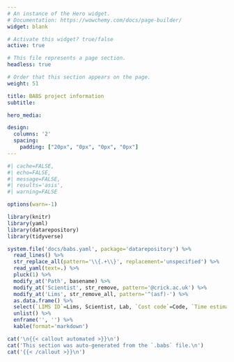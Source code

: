 ```yaml
---
# An instance of the Hero widget.
# Documentation: https://wowchemy.com/docs/page-builder/
widget: blank

# Activate this widget? true/false
active: true

# This file represents a page section.
headless: true

# Order that this section appears on the page.
weight: 51

title: BABS project information
subtitle:

hero_media:

design:
  columns: '2'
  spacing:
    padding: ["20px", "0px", "0px", "0px"]
---
```


```r
#| cache=FALSE,
#| echo=FALSE,
#| message=FALSE,
#| results='asis',
#| warning=FALSE

options(warn=-1)

library(knitr)
library(yaml)
library(datarepository)
library(tidyverse)

system.file('docs/babs.yaml', package='datarepository') %>%
  read_lines() %>%
  str_replace_all(pattern='\\{.+\\}', replacement='unspecified') %>%
  read_yaml(text=.) %>%
  pluck(1) %>%
  modify_at('Path', basename) %>%
  modify_at('Scientist', str_remove, pattern='@crick.ac.uk') %>%
  modify_at('Lims', str_remove_all, pattern='^(asf)-') %>%
  as.data.frame() %>%
  select(`LIMS ID`=Lims, Scientist, Lab, `Cost code`=Code, `Time estimate`=Estimate, Bioinformatician, `Directory`=Path, Project, `BABS hash`=Hash) %>%
  unlist() %>%
  enframe('', '') %>%
  kable(format='markdown')

cat('\n{{< callout automated >}}\n')
cat('This section was auto-generated from the `.babs` file.\n')
cat('{{< /callout >}}\n')
```
